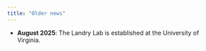 ```yaml
---
title: "Older news"
---
```


* **August 2025**: The Landry Lab is established at the University of Virginia.